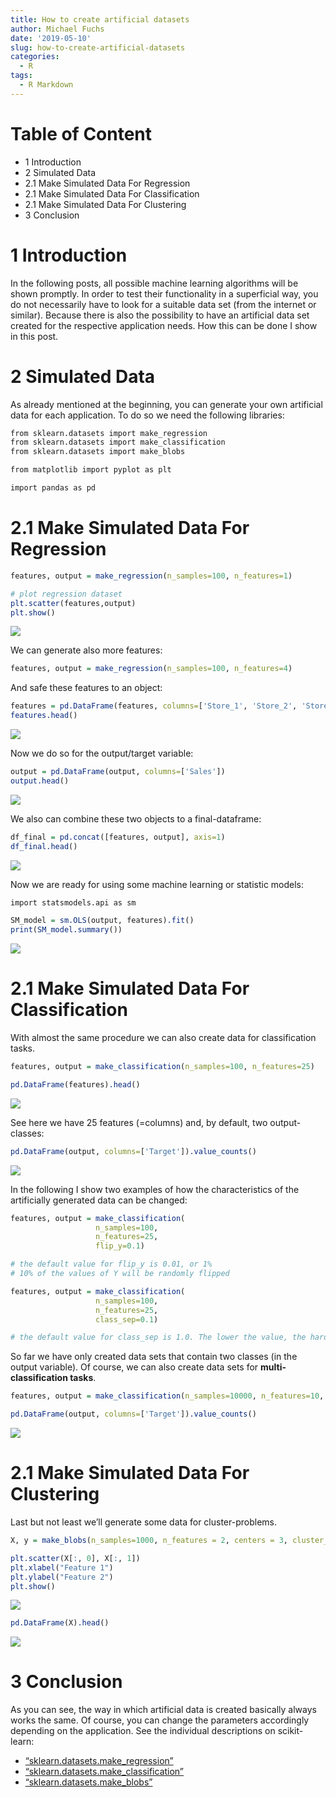 ```yaml
---
title: How to create artificial datasets
author: Michael Fuchs
date: '2019-05-10'
slug: how-to-create-artificial-datasets
categories:
  - R
tags:
  - R Markdown
---
```




# Table of Content

+ 1 Introduction
+ 2 Simulated Data
+ 2.1 Make Simulated Data For Regression
+ 2.1 Make Simulated Data For Classification
+ 2.1 Make Simulated Data For Clustering
+ 3 Conclusion



# 1 Introduction

In the following posts, all possible machine learning algorithms will be shown promptly.
In order to test their functionality in a superficial way, you do not necessarily have to look for a suitable data set (from the internet or similar). Because there is also the possibility to have an artificial data set created for the respective application needs.
How this can be done I show in this post.




# 2 Simulated Data

As already mentioned at the beginning, you can generate your own artificial data for each application.
To do so we need the following libraries:

```r
from sklearn.datasets import make_regression
from sklearn.datasets import make_classification
from sklearn.datasets import make_blobs

from matplotlib import pyplot as plt

import pandas as pd
```

# 2.1 Make Simulated Data For Regression


```r
features, output = make_regression(n_samples=100, n_features=1)
```


```r
# plot regression dataset
plt.scatter(features,output)
plt.show() 
```

![](/post/2019-05-10-how-to-create-artificial-datasets_files/p62p1.png)

We can generate also more features:

```r
features, output = make_regression(n_samples=100, n_features=4)
```

And safe these features to an object:

```r
features = pd.DataFrame(features, columns=['Store_1', 'Store_2', 'Store_3', 'Store_4'])
features.head()
```

![](/post/2019-05-10-how-to-create-artificial-datasets_files/p62p2.png)

Now we do so for the output/target variable:

```r
output = pd.DataFrame(output, columns=['Sales'])
output.head()
```

![](/post/2019-05-10-how-to-create-artificial-datasets_files/p62p3.png)

We also can combine these two objects to a final-dataframe:


```r
df_final = pd.concat([features, output], axis=1)
df_final.head()
```

![](/post/2019-05-10-how-to-create-artificial-datasets_files/p62p4.png)


Now we are ready for using some machine learning or statistic models:


```r
import statsmodels.api as sm

SM_model = sm.OLS(output, features).fit()
print(SM_model.summary())
```

![](/post/2019-05-10-how-to-create-artificial-datasets_files/p62p5.png)


# 2.1 Make Simulated Data For Classification

With almost the same procedure we can also create data for classification tasks.


```r
features, output = make_classification(n_samples=100, n_features=25)
```


```r
pd.DataFrame(features).head() 
```

![](/post/2019-05-10-how-to-create-artificial-datasets_files/p62p6.png)

See here we have 25 features (=columns) and, by default, two output-classes:



```r
pd.DataFrame(output, columns=['Target']).value_counts()
```

![](/post/2019-05-10-how-to-create-artificial-datasets_files/p62p7.png)

In the following I show two examples of how the characteristics of the artificially generated data can be changed:

```r
features, output = make_classification(
                   n_samples=100, 
                   n_features=25,
                   flip_y=0.1)

# the default value for flip_y is 0.01, or 1%
# 10% of the values of Y will be randomly flipped
```

```r
features, output = make_classification(
                   n_samples=100, 
                   n_features=25,
                   class_sep=0.1)

# the default value for class_sep is 1.0. The lower the value, the harder classification is
```


So far we have only created data sets that contain two classes (in the output variable).
Of course, we can also create data sets for **multi-classification tasks**.


```r
features, output = make_classification(n_samples=10000, n_features=10, n_informative=5, n_classes=5)
```


```r
pd.DataFrame(output, columns=['Target']).value_counts()
```

![](/post/2019-05-10-how-to-create-artificial-datasets_files/p62p8.png)


# 2.1 Make Simulated Data For Clustering

Last but not least we'll generate some data for cluster-problems.


```r
X, y = make_blobs(n_samples=1000, n_features = 2, centers = 3, cluster_std = 0.7)

plt.scatter(X[:, 0], X[:, 1])
plt.xlabel("Feature 1")
plt.ylabel("Feature 2")
plt.show()
```

![](/post/2019-05-10-how-to-create-artificial-datasets_files/p62p9.png)


```r
pd.DataFrame(X).head()
```

![](/post/2019-05-10-how-to-create-artificial-datasets_files/p62p10.png)



# 3 Conclusion

As you can see, the way in which artificial data is created basically always works the same.
Of course, you can change the parameters accordingly depending on the application. See the individual descriptions on scikit-learn:

+ ["sklearn.datasets.make_regression"](https://scikit-learn.org/stable/modules/generated/sklearn.datasets.make_regression.html#sklearn.datasets.make_regression)
+ ["sklearn.datasets.make_classification"](https://scikit-learn.org/stable/modules/generated/sklearn.datasets.make_classification.html#sklearn.datasets.make_classification)
+ ["sklearn.datasets.make_blobs"](https://scikit-learn.org/stable/modules/generated/sklearn.datasets.make_blobs.html#sklearn.datasets.make_blobs)






